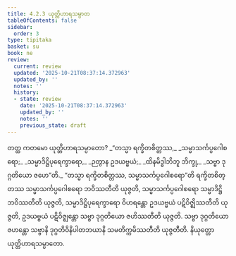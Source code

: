 ```yaml
---
title: 4.2.3 ယုတ္တိဟာရသမ္ပာတ
tableOfContents: false
sidebar:
  order: 3
type: tipitaka
basket: su
book: ne
review:
  current: review
  updated: '2025-10-21T08:37:14.372963'
  updated_by: ''
  notes: ''
  history:
  - state: review
    date: '2025-10-21T08:37:14.372963'
    updated_by: ''
    notes: ''
    previous_state: draft
---
```



<DynamicBreadcrumb />


<ReviewStatus review={frontmatter.review} showDetails={true} />

<HypothesisAnnotation frontmatter={frontmatter} />

<Division number="65" book="ne" e="ch" v="27" p="85">

<Paragraph number="496" book="ne">
တတ္ထ ကတမော ယုတ္တိဟာရသမ္ပာတော?
</Paragraph>

<Paragraph number="497" type="verses" book="ne">
_“တသ္မာ ရက္ခိတစိတ္တဿ,_  
_သမ္မာသင်္ကပ္ပဂေါစရော;_  
_သမ္မာဒိဋ္ဌိပုရေက္ခာရော,_  
_ဉတွာန ဥဒယဗ္ဗယံ;_  
_ထိနမိဒ္ဓါဘိဘူ ဘိက္ခု,_  
_သဗ္ဗာ ဒုဂ္ဂတိယော ဇဟေ”တိ._  

</Paragraph>

<Paragraph number="498" book="ne">
“တသ္မာ ရက္ခိတစိတ္တဿ, သမ္မာသင်္ကပ္ပဂေါစရော”တိ ရက္ခိတစိတ္တဿ သမ္မာသင်္ကပ္ပဂေါစရော ဘဝိဿတီတိ ယုဇ္ဇတိ, သမ္မာသင်္ကပ္ပဂေါစရော သမ္မာဒိဋ္ဌိ ဘဝိဿတီတိ ယုဇ္ဇတိ, သမ္မာဒိဋ္ဌိပုရေက္ခာရော ဝိဟရန္တော ဥဒယဗ္ဗယံ ပဋိဝိဇ္ဈိဿတီတိ ယုဇ္ဇတိ, ဥဒယဗ္ဗယံ ပဋိဝိဇ္ဈန္တော သဗ္ဗာ ဒုဂ္ဂတိယော ဇဟိဿတီတိ ယုဇ္ဇတိ. သဗ္ဗာ ဒုဂ္ဂတိယော ဇဟန္တော သဗ္ဗာနိ ဒုဂ္ဂတိဝိနိပါတဘယာနိ သမတိက္ကမိဿတီတိ ယုဇ္ဇတီတိ.

</Paragraph>
</Division>

<Paragraph number="499" type="center" book="ne">
နိယုတ္တော ယုတ္တိဟာရသမ္ပာတော.
</Paragraph>